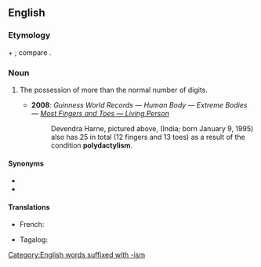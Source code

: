 ==English==

===Etymology===
{{etyl|grc|en}} {{m|grc|πολύς||many}} + {{m|grc|δάκτυλος||finger}}; compare {{cog|fr|polydactylisme}}.

===Noun===
{{en-noun|-|s}}

# {{lb|en|anatomy}} The possession of more than the normal number of digits.
#* '''2008''': ''Guinness World Records — Human Body — Extreme Bodies — [http://www.guinnessworldrecords.com/records/human_body/extreme_bodies/most_fingers_and_toes_-_living_person.aspx Most Fingers and Toes — Living Person]''
#*: Devendra Harne, pictured above, (India; born January 9, 1995) also has 25 in total (12 fingers and 13 toes) as a result of the condition '''polydactylism'''.

====Synonyms====
* {{l|en|polydactyly}}
* {{l|en|hyperdactyly}}

====Translations====
{{trans-top|the possession of more than the normal number of digits}}
* French: {{t+|fr|polydactylisme|m}}
{{trans-mid}}
* Tagalog: {{t|tl|pagkakaingkit}}
{{trans-bottom}}

[[Category:English words suffixed with -ism]]